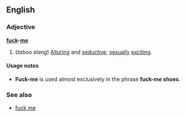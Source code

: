 ==English==
===Adjective===
'''[[fuck]]-[[me]]'''
#(''taboo slang'') [[Alluring]] and [[seductive]]; [[sexually]] [[exciting]].

====Usage notes====
*'''Fuck-me''' is used almost exclusively in the phrase '''fuck-me shoes'''.

===See also===
*[[fuck me]]<!--interjection-->